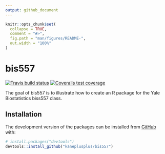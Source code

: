 ```yaml
---
output: github_document
---
```


<!-- README.md is generated from README.Rmd. Please edit that file -->

```r
knitr::opts_chunk$set(
  collapse = TRUE,
  comment = "#>",
  fig.path = "man/figures/README-",
  out.width = "100%"
)
```

# bis557

<!-- badges: start -->
[![Travis build status](https://travis-ci.com/kaneplusplus/bis557.svg?branch=master)](https://travis-ci.com/kaneplusplus/bis557)
[![Coveralls test coverage](https://coveralls.io/repos/github/kaneplusplus/bis557/badge.svg)](https://coveralls.io/r/kaneplusplus/bis557?branch=master)
<!-- badges: end -->

The goal of bis557 is to illustrate how to create an R package for the Yale Biostatistics biss557 class.

## Installation

The development version of the packages can be installed from [GitHub](https://github.com/) with:

``` r
# install.packages("devtools")
devtools::install_github("kaneplusplus/bis557")
```
